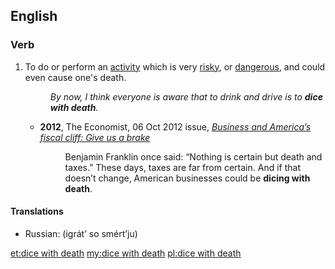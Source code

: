 ==English==
 
===Verb===
{{en-verb|dices with death|diced with death|dicing with death}}

# To do or perform an [[activity]] which is very [[risky]], or [[dangerous]], and could even cause one's death.
#:''By now, I think everyone is aware that to drink and drive is to '''dice with death'''.''
#*'''2012''', The Economist, 06 Oct 2012 issue, ''[http://www.economist.com/node/21564241 Business and America’s fiscal cliff: Give us a brake]''
#*:Benjamin Franklin once said: “Nothing is certain but death and taxes.” These days, taxes are far from certain. And if that doesn’t change, American businesses could be '''dicing with death'''.
====Translations====
{{trans-top|to risk heavily}}
* Russian: {{l/ru|играть}} {{l/ru|со}} {{l/ru|смерть|смертью}} (igrátʼ so smértʼju) {{g|p}}
{{trans-mid}}
{{trans-bottom}}

[[et:dice with death]]
[[my:dice with death]]
[[pl:dice with death]]